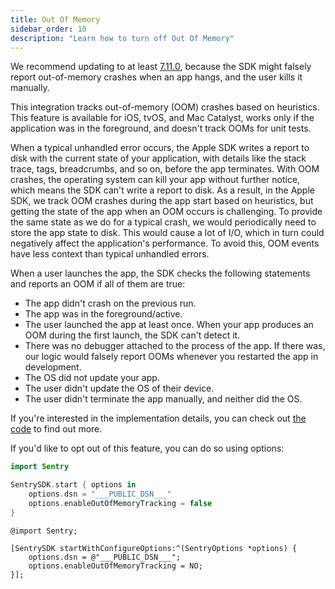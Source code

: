 ```yaml
---
title: Out Of Memory
sidebar_order: 10
description: "Learn how to turn off Out Of Memory"
---
```


<Alert level="info" title="Important">

We recommend updating to at least [7.11.0](https://github.com/getsentry/sentry-cocoa/releases/tag/7.11.0), because the SDK might falsely report out-of-memory crashes when an app hangs, and the user kills it manually.

</Alert>

This integration tracks out-of-memory (OOM) crashes based on heuristics. This feature is available for iOS, tvOS, and Mac Catalyst, works only if the application was in the foreground, and doesn't track OOMs for unit tests.

When a typical unhandled error occurs, the Apple SDK writes a report to disk with the current state of your application, with details like the stack trace, tags, breadcrumbs, and so on, before the app terminates. With OOM crashes, the operating system can kill your app without further notice, which means the SDK can't write a report to disk.
As a result, in the Apple SDK, we track OOM crashes during the app start based on heuristics, but getting the state of the app when an OOM occurs is challenging. To provide the same state as we do for a typical crash, we would periodically need to store the app state to disk. This would cause a lot of I/O, which in turn could negatively affect the application's performance. To avoid this, OOM events have less context than typical unhandled errors.

When a user launches the app, the SDK checks the following statements and reports an OOM if all of them are true:

* The app didn't crash on the previous run.
* The app was in the foreground/active.
* The user launched the app at least once. When your app produces an OOM during the first launch, the SDK can't detect it.
* There was no debugger attached to the process of the app. If there was, our logic would falsely report OOMs whenever you restarted the app in development.
* The OS did not update your app.
* The user didn't update the OS of their device.
* The user didn't terminate the app manually, and neither did the OS.

If you're interested in the implementation details, you can check out [the code](https://github.com/getsentry/sentry-cocoa/blob/master/Sources/Sentry/SentryOutOfMemoryLogic.m) to find out more.

If you'd like to opt out of this feature, you can do so using options:

```swift {tabTitle:Swift}
import Sentry

SentrySDK.start { options in
    options.dsn = "___PUBLIC_DSN___"
    options.enableOutOfMemoryTracking = false
}
```

```objc {tabTitle:Objective-C}
@import Sentry;

[SentrySDK startWithConfigureOptions:^(SentryOptions *options) {
    options.dsn = @"___PUBLIC_DSN___";
    options.enableOutOfMemoryTracking = NO;
}];

```
